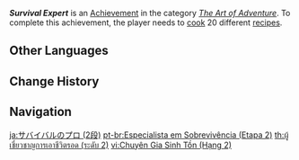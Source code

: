 {{Achievement Infobox
|title        = Survival Expert
|id           = 80009
|order id     = 0009
|category     = The Art of Adventure
|description  = Grasp how 20 different [[Recipes|dishes]] are made.
|requirements = 
|primogems    = 10
|tracking     = Tracks how many recipes were learned.
|topic        = Cooking
|set          = Survival Expert
|tier         = 2
|tiers_total  = 3
}}
'''''Survival Expert''''' is an [[Achievement]] in the category ''[[The Art of Adventure]]''. To complete this achievement, the player needs to [[Cooking|cook]] 20 different [[recipes]].
<!--
==Trivia==

==Video Guides==
{{EVT
|video1   = 
|caption1 = 
}}
-->
==Other Languages==
{{Other Languages|Transclude=Survival Expert}}

==Change History==
{{Change History|1.0}}
<!--
==References==
{{Reflist}}
-->
==Navigation==
{{Achievement Navbox}}

[[ja:サバイバルのプロ (2段)]]
[[pt-br:Especialista em Sobrevivência (Etapa 2)]]
[[th:ผู้เชี่ยวชาญการเอาชีวิตรอด (ระดับ 2)]]
[[vi:Chuyên Gia Sinh Tồn (Hạng 2)]]